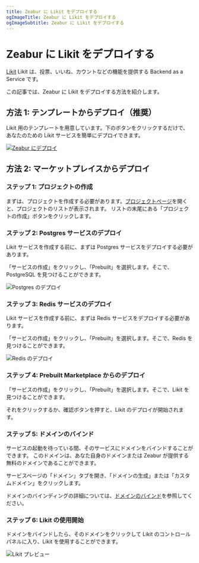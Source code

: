 ```yaml
---
title: Zeabur に Likit をデプロイする
ogImageTitle: Zeabur に Likit をデプロイする
ogImageSubtitle: Zeabur に Likit をデプロイする
---
```



# Zeabur に Likit をデプロイする

[Likit](https://github.com/CorrectRoadH/Likit) Likit は、投票、いいね、カウントなどの機能を提供する Backend as a Service です。

この記事では、Zeabur に Likit をデプロイする方法を紹介します。

## 方法 1: テンプレートからデプロイ（推奨）

Likit 用のテンプレートを用意しています。下のボタンをクリックするだけで、あなたのための Likit サービスを簡単にデプロイできます。

[![Zeabur にデプロイ](https://zeabur.com/button.svg)](https://zeabur.com/templates/KZOLHA?referralCode=CorrectRoadH)

## 方法 2: マーケットプレイスからデプロイ

### ステップ 1: プロジェクトの作成

まずは、プロジェクトを作成する必要があります。[プロジェクトページ](https://dash.zeabur.com/projects)を開くと、プロジェクトのリストが表示されます。
リストの末尾にある「プロジェクトの作成」ボタンをクリックします。

### ステップ 2: Postgres サービスのデプロイ

Likit サービスを作成する前に、まずは Postgres サービスをデプロイする必要があります。

「サービスの作成」をクリックし、「Prebuilt」を選択します。そこで、PostgreSQL を見つけることができます。

![Postgres のデプロイ](/marketplace/likit/likit-postgres.png)

### ステップ 3: Redis サービスのデプロイ

Likit サービスを作成する前に、まずは Redis サービスをデプロイする必要があります。

「サービスの作成」をクリックし、「Prebuilt」を選択します。そこで、Redis を見つけることができます。

![Redis のデプロイ](/marketplace/likit/likit-redis.png)

### ステップ 4: Prebuilt Marketplace からのデプロイ

「サービスの作成」をクリックし、「Prebuilt」を選択します。そこで、Likit を見つけることができます。

それをクリックするか、確認ボタンを押すと、Likit のデプロイが開始されます。

### ステップ 5: ドメインのバインド

サービスの起動を待っている間、そのサービスにドメインをバインドすることができます。
このドメインは、あなた自身のドメインまたは Zeabur が提供する無料のドメインであることができます。

サービスページの「ドメイン」タブを開き、「ドメインの生成」または「カスタムドメイン」をクリックします。

ドメインのバインディングの詳細については、[ドメインのバインド](/deploy/domain-binding)を参照してください。

### ステップ 6: Likit の使用開始

ドメインをバインドしたら、そのドメインをクリックして Likit のコントロールパネルに入り、Likit を使用することができます。

![Likit プレビュー](/marketplace/likit/likit.png)